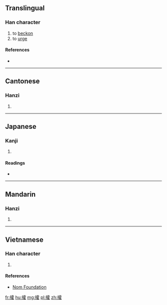 ==Translingual==

===Han character===
{{Han char|rn=64|rad=手|as=16|sn=19|four=51014|canj=QMBG|ids=⿰扌霍}}

# to [[beckon]]
# to [[urge]]

====References====
* {{Han ref|kx=0462.230|dkj=12951|dj=0811.230|hdz=31982.110|uh=6509|ud=25865|bh=F245|bd=62021}}

----

==Cantonese==

===Hanzi===
{{yue-hanzi|jyut=[[fok3]]|y=fok3}}

# {{defn|lang=yue|sort=手16}}

----

==Japanese==

===Kanji===
{{ja-kanji|grade=|rs=手16}}

# {{defn|lang=ja|sort=手16}}

====Readings====
* {{ja-readings|on=[[かく]] (kaku)|kun=}}

----

==Mandarin==

===Hanzi===
{{cmn-hanzi|pin=[[huō]] ([[huo1]]), [[huò]] ([[huo4]])|wg=huo<sup>1</sup>, huo<sup>4</sup>}}

# {{defn|lang=cmn|sort=手16}}

----

==Vietnamese==

===Han character===
{{vi-readings|rs=手16| hanviet = [[khoác]], [[hoắc]]}}

# {{defn|lang=vi|sort=手16}}

====References====
*[http://nomfoundation.org/common/nom_details.php?codepoint=6509 Nom Foundation]

[[fr:攉]]
[[hu:攉]]
[[mg:攉]]
[[pl:攉]]
[[zh:攉]]